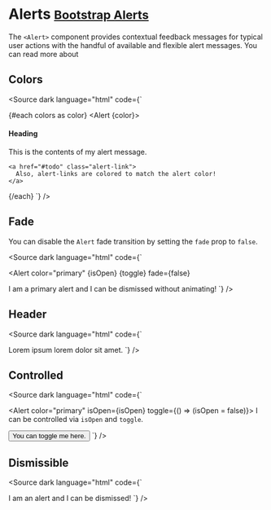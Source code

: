 
<Meta title="Components/Alerts" />

# Alerts <small class="bootstrap-docs">[Bootstrap Alerts](https://getbootstrap.com/docs/5.3/components/alerts/)</small>

The `<Alert>` component provides contextual feedback messages for typical user actions with the handful of available and flexible alert messages. You can read more about

<Canvas>
  <Story of={AlertStories.Basic} />
</Canvas>

<Controls of={AlertStories.Basic} />

## Colors

<Canvas withSource="none">
  <Story of={AlertStories.Colors} />
</Canvas>

<Source dark language="html" code={`
<script lang="ts">
  const colors = [
    'primary',
    'secondary',
    'success',
    'danger',
    'warning',
    'info',
    'light',
    'dark'
  ];
</script>

{#each colors as color}
  <Alert {color}>
    <h4 class="alert-heading text-capitalize">Heading</h4>
   This is the contents of my alert message.

    <a href="#todo" class="alert-link">
      Also, alert-links are colored to match the alert color!
    </a>
  </Alert>
{/each}
`} />

## Fade

<p>
  You can disable the <code>Alert</code> fade transition by setting the <code>fade</code> prop to <code>false</code>.
</p>

<Canvas withSource="none">
  <Story of={AlertStories.Fade} />
</Canvas>

<Source dark language="html" code={`
<script lang="ts">
  let isOpen = true;
  const toggle = () => {
    visible = !visible;
  };
</script>

<Alert
  color="primary"
  {isOpen}
  {toggle}
  fade={false}
>
  I am a primary alert and I can be dismissed without animating!
</Alert>
`} />

## Header

<Canvas withSource="none">
  <Story of={AlertStories.Header} />
</Canvas>

<Source dark language="html" code={`
<script lang="ts">
</script>

<Alert color="primary" heading="Hey here's header text">
  Lorem ipsum lorem dolor sit amet.
</Alert>
`} />

## Controlled

<Canvas withSource="none">
  <Story of={AlertStories.Controlled} />
</Canvas>

<Source dark language="html" code={`
<script lang="ts">
  let isOpen = true;
  const toggle = () => {
    visible = !visible;
  };
</script>

<Alert color="primary" isOpen={isOpen} toggle={() => (isOpen = false)}>
  I can be controlled via <code>isOpen</code> and <code>toggle</code>.
</Alert>

<Button color="danger" on:click={toggle}>
  You can toggle me here.
</Button>
`} />

## Dismissible

<Canvas withSource="none">
  <Story of={AlertStories.Dismissible} />
</Canvas>

<Source dark language="html" code={`
<script lang="ts">
</script>

<Story name="Dismissible">
  <Alert color="info" dismissible>
    I am an alert and I can be dismissed!
  </Alert>
</Story>
`} />
